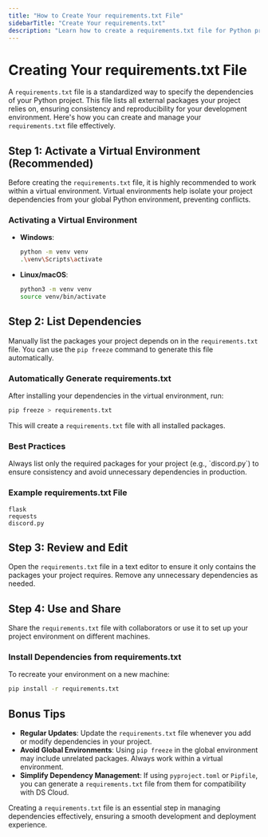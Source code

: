 ```yaml
---
title: "How to Create Your requirements.txt File"
sidebarTitle: "Create Your requirements.txt"
description: "Learn how to create a requirements.txt file for Python projects"
---
```


# Creating Your requirements.txt File

A `requirements.txt` file is a standardized way to specify the dependencies of your Python project. This file lists all external packages your project relies on, ensuring consistency and reproducibility for your development environment. Here's how you can create and manage your `requirements.txt` file effectively.

## Step 1: Activate a Virtual Environment (Recommended)

Before creating the `requirements.txt` file, it is highly recommended to work within a virtual environment. Virtual environments help isolate your project dependencies from your global Python environment, preventing conflicts.

### Activating a Virtual Environment

- **Windows**:
  ```bash
  python -m venv venv
  .\venv\Scripts\activate
  ```

- **Linux/macOS**:
  ```bash
  python3 -m venv venv
  source venv/bin/activate
  ```

## Step 2: List Dependencies

Manually list the packages your project depends on in the `requirements.txt` file. You can use the `pip freeze` command to generate this file automatically.

### Automatically Generate requirements.txt

After installing your dependencies in the virtual environment, run:
```bash
pip freeze > requirements.txt
```

This will create a `requirements.txt` file with all installed packages.

### Best Practices

<Warning>
Always list only the required packages for your project (e.g., `discord.py`) to ensure consistency and avoid unnecessary dependencies in production.
</Warning>

### Example requirements.txt File
```plaintext
flask
requests
discord.py
```

## Step 3: Review and Edit

Open the `requirements.txt` file in a text editor to ensure it only contains the packages your project requires. Remove any unnecessary dependencies as needed.

## Step 4: Use and Share

Share the `requirements.txt` file with collaborators or use it to set up your project environment on different machines.

### Install Dependencies from requirements.txt

To recreate your environment on a new machine:
```bash
pip install -r requirements.txt
```

## Bonus Tips

- **Regular Updates**: Update the `requirements.txt` file whenever you add or modify dependencies in your project.
- **Avoid Global Environments**: Using `pip freeze` in the global environment may include unrelated packages. Always work within a virtual environment.
- **Simplify Dependency Management**: If using `pyproject.toml` or `Pipfile`, you can generate a `requirements.txt` file from them for compatibility with DS Cloud.

Creating a `requirements.txt` file is an essential step in managing dependencies effectively, ensuring a smooth development and deployment experience.
